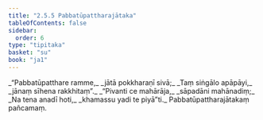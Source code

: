 ```yaml
---
title: "2.5.5 Pabbatūpattharajātaka"
tableOfContents: false
sidebar:
  order: 6
type: "tipitaka"
basket: "su"
book: "ja1"
---
```



<DynamicBreadcrumb />

<Division number="89" book="ja1">

<Paragraph number="482" type="verses" book="ja1">
_“Pabbatūpatthare ramme,_  
_jātā pokkharaṇī sivā;_  
_Taṃ siṅgālo apāpāyi,_  
_jānaṃ sīhena rakkhitaṃ”._  

</Paragraph>

</Division>
<Division number="90" book="ja1">

<Paragraph number="483" type="verses" book="ja1">
_“Pivanti ce mahārāja,_  
_sāpadāni mahānadiṃ;_  
_Na tena anadī hoti,_  
_khamassu yadi te piyā”ti._  


</Paragraph>
</Division>

<Paragraph number="484" type="center" book="ja1">
Pabbatūpattharajātakaṃ pañcamaṃ.
</Paragraph>